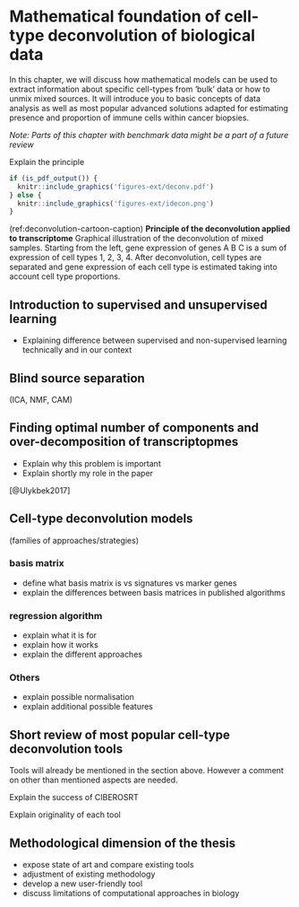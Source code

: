# Mathematical foundation of cell-type deconvolution of biological data {#methods}

In this chapter, we will discuss how mathematical models can be used to extract information about specific cell-types from 'bulk' data or how to unmix mixed sources.  It will introduce you to basic concepts of data analysis as well as most popular advanced solutions adapted for estimating presence and proportion of immune cells within cancer biopsies. 

*Note: Parts of this chapter with benchmark data might be a part of a future review*

Explain the principle 


```r
if (is_pdf_output()) {
  knitr::include_graphics('figures-ext/deconv.pdf')
} else {
  knitr::include_graphics('figures-ext/idecon.png')
}
```
(ref:deconvolution-cartoon-caption) **Principle of the deconvolution applied to transcriptome** Graphical illustration of the deconvolution of mixed samples. Starting from the left, gene expression of genes A B C is a sum of expression of cell types 1, 2, 3, 4. After deconvolution, cell types are separated and gene expression of each cell type is estimated taking into account cell type proportions.


## Introduction to supervised  and unsupervised learning

* Explaining difference between supervised and non-supervised learning technically and in our context

## Blind source separation
 (ICA, NMF, CAM)

## Finding optimal number of components and over-decomposition of transcriptopmes

* Explain why this problem is important
* Explain shortly  my role in the paper

[@Ulykbek2017]

\includepdf[pages={1-}, scale=1]{pdf-ext/BMCMSTD.pdf}

## Cell-type deconvolution models 
(families of approaches/strategies) 

### basis matrix

* define what basis matrix is vs signatures vs marker genes
* explain the differences between basis matrices in published algorithms

### regression algorithm

* explain what it is for 
* explain how it works
* explain the different approaches

### Others

* explain possible normalisation 
* explain additional possible features 

## Short review of most popular cell-type deconvolution tools 

Tools will already be mentioned in the section above. However a comment on other than mentioned aspects are needed. 

Explain the success of CIBEROSRT

Explain originality of each tool

## Methodological dimension of the thesis

* expose state of art and compare existing tools 
* adjustment of existing methodology
* develop a new user-friendly tool
* discuss limitations of computational approaches in biology




